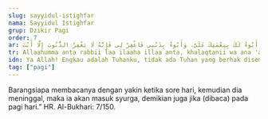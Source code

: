 ```yaml
---
slug: sayyidul-istighfar
nama: Sayyidul Istighfar
grup: Dzikir Pagi
order: 7
ar: اللَّهُمَّ أَنْتَ رَبِّی لَا إِلَهَ إِلَّا أَنْتَ، خَلَقْتَنِی وَأَنَا عَبْدُكَ، وَأَنَا عَلَى عَهْدِكَ وَوَعْدِكَ مَا اسْتَطَعْتُ، أَعُوذُ بِكَ مِنْ شَرِّ مَا صَنَعْتُ، أَبُوءُ لَكَ بِنِعْمَتِكَ عَلَیَّ، وَأَبُوءُ بِذَنْبِی فَاغْفِرْ لِی فَإِنَّهُ لَا يَغْفِرُ الذُّنُوبَ إِلَّا أَنْتَ.
tr: Allaahumma anta rabbii laa ilaaha illaa anta, khalaqtanii wa ana 'abduka, wa ana 'alaa 'ahdika wa wa'dika mastatha'tu, a'uudzu bika min syarri maa shana'tu, abuu'u laka bini'matika 'alayya, wa abuu'u bidzanbii faghfir lii fa'innahu laa yaghfirudz-dzunuuba illaa anta.
idn: Ya Allah! Engkau adalah Tuhanku, tidak ada Tuhan yang berhak disembah kecuali Engkau, Engkaulah yang menciptakan aku. Aku adalah hamba-Mu. Aku akan setia pada perjanjianku dengan-Mu semampuku. Aku berlindung kepada-Mu dari kejelekan yang aku perbuat. Aku mengakui nikmat-Mu kepadaku dan aku mengakui dosaku, oleh karena itu, ampunilah aku. Sesungguhnya tiada yang mengampuni dosa kecuali Engkau.
tag: ["pagi"]
---
```


Barangsiapa membacanya dengan yakin ketika sore hari, kemudian dia meninggal, maka ia akan masuk syurga, demikian juga jika (dibaca) pada pagi hari.” HR. Al-Bukhari: 7/150.
